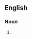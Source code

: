 ==English==

===Noun===
{{en-noun|-}}

# {{alternative spelling of|hybrid vigor|from=UK|from2=AU|from3=Canada|lang=en}}